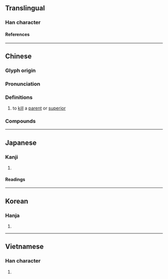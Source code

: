 {{also|弑}}
{{character info}}
==Translingual==

===Han character===
{{Han char|rn=56|rad=弋|as=10|sn=13|four=43940|canj=KCIPM,KDIPM,XKDIP|ids=⿰𣏂式}}

====References====
{{Han ref|kx=0355.141|dj=0671.180|hdz=10559.190|uh=5F12}}

----

==Chinese==
{{zh-forms|s=弑}}

===Glyph origin===
{{Han etym}}

===Pronunciation===
{{zh-pron
|m=shì
|c=si3
|h=pfs=
|md=
|mn=
|w=
|mc=y
|oc=y
|cat=v
}}

===Definitions===
{{zh-hanzi}}

# to [[kill]] a [[parent]] or [[superior]]

===Compounds===
{{zh-der|弒君|弒神|滅國弒君|篡弒}}

----

==Japanese==

===Kanji===
{{ja-kanji|grade=|rs=弋10}}

# {{rfdef|ja|sort=弋10}}

====Readings====
{{ja-readings
|goon=し
|kanon=し
|kanyoon=しい
|kun=ころ-す
}}

----

==Korean==

===Hanja===
{{ko-hanja|시}}

# {{rfdef|ko|sort=弋10}}

----

==Vietnamese==

===Han character===
{{vi-readings|rs=弋10|reading=thí}}

# {{rfdef|vi|sort=弋10}}